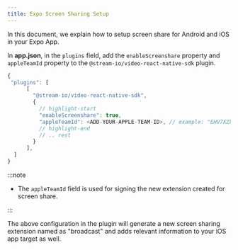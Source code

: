 ```yaml
---
title: Expo Screen Sharing Setup
---
```



In this document, we explain how to setup screen share for Android and iOS in your Expo App.

In **app.json**, in the `plugins` field, add the `enableScreenshare` property and `appleTeamId` property to the `@stream-io/video-react-native-sdk` plugin.

```js title="app.json"
{
 "plugins": [
      [
        "@stream-io/video-react-native-sdk",
        {
          // highlight-start
          "enableScreenshare": true,
          "appleTeamId": <ADD-YOUR-APPLE-TEAM-ID>, // example: "EHV7XZLAHA"
          // highlight-end
          // .. rest
        }
      ],
  ]
}
```

:::note

- The `appleTeamId` field is used for signing the new extension created for screen share.

:::

The above configuration in the plugin will generate a new screen sharing extension named as "broadcast" and adds relevant information to your iOS app target as well.